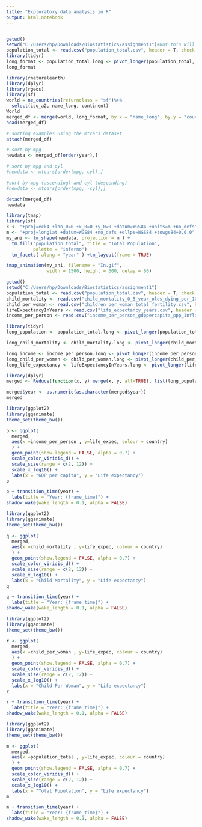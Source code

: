 ---
title: "Exploratory data analysis in R"
output: html_notebook
---


```{r}
```
```{r}
getwd()
setwd("C:/Users/hp/Downloads/Biostatistics/assignment1")#But this will work 
population_total <- read.csv("population_total.csv", header = T, check.names = FALSE) 
library(tidyr)
long_format <- population_total.long <- pivot_longer(population_total, cols=2:302, names_to = "year", values_to = "population_total")
long_format
```
```{r}
library(rnaturalearth)
library(dplyr)
library(rgeos)
library(sf)
world = ne_countries(returnclass = "sf")%>%
  select(iso_a2, name_long, continent)
World
merged_df <- merge(world, long_format, by.x = "name_long", by.y = "country", all.x = TRUE)
head(merged_df)
```
```{r}
# sorting examples using the mtcars dataset
attach(merged_df)

# sort by mpg
newdata <- merged_df[order(year),]

# sort by mpg and cyl
#newdata <- mtcars[order(mpg, cyl),]

#sort by mpg (ascending) and cyl (descending)
#newdata <- mtcars[order(mpg, -cyl),]

detach(merged_df)
newdata
```

```{r}
library(tmap)
library(sf)
k <- "+proj=eck4 +lon_0=0 +x_0=0 +y_0=0 +datum=WGS84 +units=m +no_defs"
m <- "+proj=longlat +datum=WGS84 +no_defs +ellps=WGS84 +towgs84=0,0,0"
my_ani <- tm_shape(newdata, projection = m ) +
  tm_fill("population_total", title = "Total Population",
          palette = "inferno") +
  tm_facets( along = "year" ) +tm_layout(frame = TRUE)

tmap_animation(my_ani, filename = "In.gif",
               width = 1500, height = 600, delay = 60)
```
```{r}
getwd()
setwd("C:/Users/hp/Downloads/Biostatistics/assignment1")
population_total <- read.csv("population_total.csv", header = T, check.names = FALSE)
child_mortality <- read.csv("child_mortality_0_5_year_olds_dying_per_1000_born.csv", header = T, check.names = FALSE) 
child_per_woman <- read.csv("children_per_woman_total_fertility.csv", header = T, check.names = FALSE) 
lifeExpectancyInYears <- read.csv("life_expectancy_years.csv", header = T, check.names = FALSE) 
income_per_person <- read.csv("income_per_person_gdppercapita_ppp_inflation_adjusted.csv", header = T, check.names = FALSE) 

library(tidyr)
long_population <- population_total.long <- pivot_longer(population_total, cols=2:302, names_to = "year", values_to = "population_total")

long_child_mortality <- child_mortality.long <- pivot_longer(child_mortality, cols=2:302, names_to = "year", values_to = "child_mortality")

long_income <- income_per_person.long <- pivot_longer(income_per_person, cols=2:242, names_to = "year", values_to = "income_per_person")
long_child_per_woman <- child_per_woman.long <- pivot_longer(child_per_woman, cols=2:302, names_to = "year", values_to = "child_per_woman")
long_life_expectancy <- lifeExpectancyInYears.long <- pivot_longer(lifeExpectancyInYears, cols=2:302, names_to = "year", values_to = "life_expec")

```

```{r}
library(dplyr)
merged <- Reduce(function(x, y) merge(x, y, all=TRUE), list(long_population,long_child_mortality, long_income,  long_child_per_woman, long_life_expectancy))

merged$year <- as.numeric(as.character(merged$year))
merged
```
```{r}
library(ggplot2)
library(gganimate)
theme_set(theme_bw())

p <- ggplot(
  merged, 
  aes(x =income_per_person , y=life_expec, colour = country)
  ) +
  geom_point(show.legend = FALSE, alpha = 0.7) +
  scale_color_viridis_d() +
  scale_size(range = c(2, 12)) +
  scale_x_log10() +
  labs(x = "GDP per capita", y = "Life expectancy")
p
```
```{r}
p + transition_time(year) +
  labs(title = "Year: {frame_time}") +
shadow_wake(wake_length = 0.1, alpha = FALSE)
```
```{r}
library(ggplot2)
library(gganimate)
theme_set(theme_bw())

q <- ggplot(
  merged, 
  aes(x =child_mortality , y=life_expec, colour = country)
  ) +
  geom_point(show.legend = FALSE, alpha = 0.7) +
  scale_color_viridis_d() +
  scale_size(range = c(2, 12)) +
  scale_x_log10() +
  labs(x = "Child Mortality", y = "Life expectancy")
q
```
```{r}
q + transition_time(year) +
  labs(title = "Year: {frame_time}") +
shadow_wake(wake_length = 0.1, alpha = FALSE)
```
```{r}
library(ggplot2)
library(gganimate)
theme_set(theme_bw())

r <- ggplot(
  merged, 
  aes(x =child_per_woman , y=life_expec, colour = country)
  ) +
  geom_point(show.legend = FALSE, alpha = 0.7) +
  scale_color_viridis_d() +
  scale_size(range = c(2, 12)) +
  scale_x_log10() +
  labs(x = "Child Per Woman", y = "Life expectancy")
r
```
```{r}
r + transition_time(year) +
  labs(title = "Year: {frame_time}") +
shadow_wake(wake_length = 0.1, alpha = FALSE)
```
```{r}
library(ggplot2)
library(gganimate)
theme_set(theme_bw())

m <- ggplot(
  merged, 
  aes(x =population_total , y=life_expec, colour = country)
  ) +
  geom_point(show.legend = FALSE, alpha = 0.7) +
  scale_color_viridis_d() +
  scale_size(range = c(2, 12)) +
  scale_x_log10() +
  labs(x = "Total Population", y = "Life expectancy")
m
```
```{r}
m + transition_time(year) +
  labs(title = "Year: {frame_time}") +
shadow_wake(wake_length = 0.1, alpha = FALSE)
```
